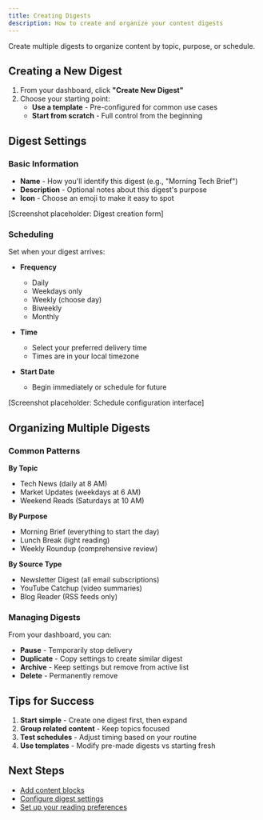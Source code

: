 ```yaml
---
title: Creating Digests
description: How to create and organize your content digests
---
```


Create multiple digests to organize content by topic, purpose, or schedule.

## Creating a New Digest

1. From your dashboard, click **"Create New Digest"**
2. Choose your starting point:
   - **Use a template** - Pre-configured for common use cases
   - **Start from scratch** - Full control from the beginning

## Digest Settings

### Basic Information

- **Name** - How you'll identify this digest (e.g., "Morning Tech Brief")
- **Description** - Optional notes about this digest's purpose
- **Icon** - Choose an emoji to make it easy to spot

[Screenshot placeholder: Digest creation form]

### Scheduling

Set when your digest arrives:

- **Frequency**
  - Daily
  - Weekdays only
  - Weekly (choose day)
  - Biweekly
  - Monthly

- **Time**
  - Select your preferred delivery time
  - Times are in your local timezone

- **Start Date**
  - Begin immediately or schedule for future

[Screenshot placeholder: Schedule configuration interface]

## Organizing Multiple Digests

### Common Patterns

**By Topic**
- Tech News (daily at 8 AM)
- Market Updates (weekdays at 6 AM)
- Weekend Reads (Saturdays at 10 AM)

**By Purpose**
- Morning Brief (everything to start the day)
- Lunch Break (light reading)
- Weekly Roundup (comprehensive review)

**By Source Type**
- Newsletter Digest (all email subscriptions)
- YouTube Catchup (video summaries)
- Blog Reader (RSS feeds only)

### Managing Digests

From your dashboard, you can:
- **Pause** - Temporarily stop delivery
- **Duplicate** - Copy settings to create similar digest
- **Archive** - Keep settings but remove from active list
- **Delete** - Permanently remove

## Tips for Success

1. **Start simple** - Create one digest first, then expand
2. **Group related content** - Keep topics focused
3. **Test schedules** - Adjust timing based on your routine
4. **Use templates** - Modify pre-made digests vs starting fresh

## Next Steps

- [Add content blocks](/blocks/adding-sources)
- [Configure digest settings](/digests/digest-settings)
- [Set up your reading preferences](/reading/email-digests)